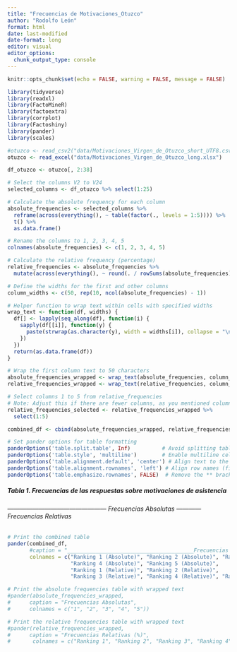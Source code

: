 ```yaml
---
title: "Frecuencias de Motivaciones_Otuzco"
author: "Rodolfo León"
format: html
date: last-modified
date-format: long
editor: visual
editor_options: 
  chunk_output_type: console
---
```


```r
knitr::opts_chunk$set(echo = FALSE, warning = FALSE, message = FALSE)
```

```r
library(tidyverse)
library(readxl)
library(FactoMineR)
library(factoextra)
library(corrplot)
library(Factoshiny)
library(pander)
library(scales)
```

```r
#otuzco <- read_csv2("data/Motivaciones_Virgen_de_Otuzco_short_UTF8.csv")
otuzco <- read_excel("data/Motivaciones_Virgen_de_Otuzco_long.xlsx")
```

```r
df_otuzco <- otuzco[, 2:38]
```

```r
# Select the columns V2 to V24
selected_columns <- df_otuzco %>% select(1:25)
```

```r
# Calculate the absolute frequency for each column
absolute_frequencies <- selected_columns %>%
  reframe(across(everything(), ~ table(factor(., levels = 1:5)))) %>%
  t() %>%
  as.data.frame()
```

```r
# Rename the columns to 1, 2, 3, 4, 5
colnames(absolute_frequencies) <- c(1, 2, 3, 4, 5)
```

```r
# Calculate the relative frequency (percentage)
relative_frequencies <- absolute_frequencies %>%
  mutate(across(everything(), ~ round(. / rowSums(absolute_frequencies) * 100, 1)))

```

```r
# Define the widths for the first and other columns
column_widths <- c(50, rep(10, ncol(absolute_frequencies) - 1))
```

```r
# Helper function to wrap text within cells with specified widths
wrap_text <- function(df, widths) {
  df[] <- lapply(seq_along(df), function(i) {
    sapply(df[[i]], function(y) {
      paste(strwrap(as.character(y), width = widths[i]), collapse = "\n")
    })
  })
  return(as.data.frame(df))
}
```

```r
# Wrap the first column text to 50 characters
absolute_frequencies_wrapped <- wrap_text(absolute_frequencies, column_widths)
relative_frequencies_wrapped <- wrap_text(relative_frequencies, column_widths)
```

```r
# Select columns 1 to 5 from relative_frequencies
# Note: Adjust this if there are fewer columns, as you mentioned columns 1 to 5
relative_frequencies_selected <- relative_frequencies_wrapped %>%
  select(1:5) 
```

```r
combined_df <- cbind(absolute_frequencies_wrapped, relative_frequencies_selected)

```

```r
# Set pander options for table formatting
panderOptions('table.split.table', Inf)          # Avoid splitting tables across pages
panderOptions('table.style', 'multiline')        # Enable multiline cell text wrapping
panderOptions('table.alignment.default', 'center') # Align text to the left
panderOptions('table.alignment.rownames', 'left') # Align row names (first column) to the left
panderOptions('table.emphasize.rownames', FALSE)  # Remove the ** brackets from row names
```

##### Tabla 1. Frecuencias de las respuestas sobre motivaciones de asistencia

###### ------------------------------------------------ Frecuencias Absolutas ———— Frecuencias Relativas

```r
# Print the combined table
pander(combined_df, 
       #caption = "________________________________________Frecuencias Absolutas_____________Frecuencias Relativas %_______", 
       colnames = c("Ranking 1 (Absolute)", "Ranking 2 (Absolute)", "Ranking 3 (Absolute)", 
                    "Ranking 4 (Absolute)", "Ranking 5 (Absolute)", 
                    "Ranking 1 (Relative)", "Ranking 2 (Relative)", 
                    "Ranking 3 (Relative)", "Ranking 4 (Relative)", "Ranking 5 (Relative)"))
```

```r
# Print the absolute frequencies table with wrapped text
#pander(absolute_frequencies_wrapped, 
#      caption = "Frecuencias Absolutas", 
#      colnames = c("1", "2", "3", "4", "5"))
```

```r
# Print the relative frequencies table with wrapped text
#pander(relative_frequencies_wrapped, 
#      caption = "Frecuencias Relativas (%)", 
#       colnames = c("Ranking 1", "Ranking 2", "Ranking 3", "Ranking 4", "Ranking 5"))
```
